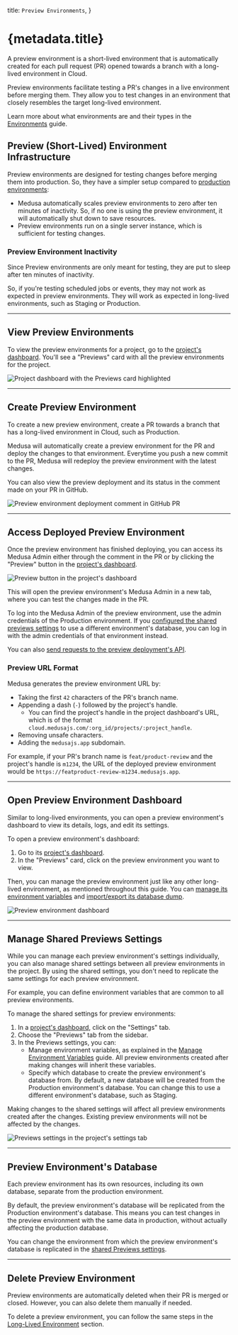   title: `Preview Environments`,
}

# {metadata.title}

A preview environment is a short-lived environment that is automatically created for each pull request (PR) opened towards a branch with a long-lived environment in Cloud.

Preview environments facilitate testing a PR's changes in a live environment before merging them. They allow you to test changes in an environment that closely resembles the target long-lived environment.

<Note>

Learn more about what environments are and their types in the [Environments](../page.mdx) guide.

</Note>

## Preview (Short-Lived) Environment Infrastructure

Preview environments are designed for testing changes before merging them into production. So, they have a simpler setup compared to [production environments](../long-lived/page.mdx):

- Medusa automatically scales preview environments to zero after ten minutes of inactivity. So, if no one is using the preview environment, it will automatically shut down to save resources.
- Preview environments run on a single server instance, which is sufficient for testing changes.

### Preview Environment Inactivity

Since Preview environments are only meant for testing, they are put to sleep after ten minutes of inactivity.

So, if you're testing scheduled jobs or events, they may not work as expected in preview environments. They will work as expected in long-lived environments, such as Staging or Production.

---

## View Preview Environments

To view the preview environments for a project, go to the [project's dashboard](../../projects/page.mdx#open-project-dashboard). You'll see a "Previews" card with all the preview environments for the project.

![Project dashboard with the Previews card highlighted](https://res.cloudinary.com/dza7lstvk/image/upload/v1750081308/Cloud/CleanShot_2025-06-16_at_16.41.30_2x_ocwoqf.png)

---

## Create Preview Environment

To create a new preview environment, create a PR towards a branch that has a long-lived environment in Cloud, such as Production.

Medusa will automatically create a preview environment for the PR and deploy the changes to that environment. Everytime you push a new commit to the PR, Medusa will redeploy the preview environment with the latest changes.

You can also view the preview deployment and its status in the comment made on your PR in GitHub.

![Preview environment deployment comment in GitHub PR](https://res.cloudinary.com/dza7lstvk/image/upload/v1749817407/Cloud/CleanShot_2025-06-13_at_15.23.10_2x_rbjorr.png)

---

## Access Deployed Preview Environment

Once the preview environment has finished deploying, you can access its Medusa Admin either through the comment in the PR or by clicking the "Preview" button in the [project's dashboard](../../projects/page.mdx#open-project-dashboard).

![Preview button in the project's dashboard](https://res.cloudinary.com/dza7lstvk/image/upload/v1750158423/Cloud/CleanShot_2025-06-17_at_14.06.41_2x_yaw699.png)

This will open the preview environment's Medusa Admin in a new tab, where you can test the changes made in the PR.

To log into the Medusa Admin of the preview environment, use the admin credentials of the Production environment. If you [configured the shared previews settings](#manage-shared-previews-settings) to use a different environment's database, you can log in with the admin credentials of that environment instead.

You can also [send requests to the preview deployment's API](../../deployments/page.mdx#send-requests-to-the-deployment).

### Preview URL Format

Medusa generates the preview environment URL by:

- Taking the first `42` characters of the PR's branch name.
- Appending a dash (`-`) followed by the project's handle.
    - You can find the project's handle in the project dashboard's URL, which is of the format `cloud.medusajs.com/:org_id/projects/:project_handle`.
- Removing unsafe characters.
- Adding the `medusajs.app` subdomain.

For example, if your PR's branch name is `feat/product-review` and the project's handle is `m1234`, the URL of the deployed preview environment would be `https://featproduct-review-m1234.medusajs.app`.

---

## Open Preview Environment Dashboard

Similar to long-lived environments, you can open a preview environment's dashboard to view its details, logs, and edit its settings.

To open a preview environment's dashboard:

1. Go to its [project's dashboard](../../projects/page.mdx#open-project-dashboard).
2. In the "Previews" card, click on the preview environment you want to view.

Then, you can manage the preview environment just like any other long-lived environment, as mentioned throughout this guide. You can [manage its environment variables](../environment-variables/page.mdx) and [import/export its database dump](../../database/page.mdx).

![Preview environment dashboard](https://res.cloudinary.com/dza7lstvk/image/upload/v1749817815/Cloud/CleanShot_2025-06-13_at_15.29.58_2x_h9vn34.png)

---

## Manage Shared Previews Settings

While you can manage each preview environment's settings individually, you can also manage shared settings between all preview environments in the project. By using the shared settings, you don't need to replicate the same settings for each preview environment.

For example, you can define environment variables that are common to all preview environments.

To manage the shared settings for preview environments:

1. In a [project's dashboard](../../projects/page.mdx#open-project-dashboard), click on the "Settings" tab.
2. Choose the "Previews" tab from the sidebar.
3. In the Previews settings, you can:
    - Manage environment variables, as explained in the [Manage Environment Variables](../environment-variables/page.mdx) guide. All preview environments created after making changes will inherit these variables.
    - Specify which database to create the preview environment's database from. By default, a new database will be created from the Production environment's database. You can change this to use a different environment's database, such as Staging.

<Note>

Making changes to the shared settings will affect all preview environments created after the changes. Existing preview environments will not be affected by the changes.

</Note>

![Previews settings in the project's settings tab](https://res.cloudinary.com/dza7lstvk/image/upload/v1749818069/Cloud/CleanShot_2025-06-13_at_15.34.15_2x_zdh3ha.png)

---

## Preview Environment's Database

Each preview environment has its own resources, including its own database, separate from the production environment.

By default, the preview environment's database will be replicated from the Production environment's database. This means you can test changes in the preview environment with the same data in production, without actually affecting the production database.

You can change the environment from which the preview environment's database is replicated in the [shared Previews settings](#manage-shared-previews-settings).

---

## Delete Preview Environment

Preview environments are automatically deleted when their PR is merged or closed. However, you can also delete them manually if needed.

To delete a preview environment, you can follow the same steps in the [Long-Lived Environment](../long-lived/page.mdx) section.
